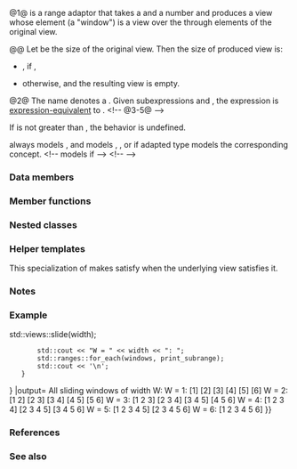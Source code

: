 {{cpp/ranges/view title|slide}}
{{cpp/ranges/slide_view/navbar}}
{{dcl begin}}
{{dcl header|ranges}}
{{dcl|num=1|since=c++23|1=
template&lt; ranges::forward_range V &gt;
    requires ranges::view&lt;V&gt;
class slide_view
    : public ranges::view_interface&lt;slide_view&lt;V&gt;&gt;
}}
{{dcl|num=2|since=c++23|1=
namespace views {
    inline constexpr /* unspecified */ slide = /* unspecified */;
}
}}
{{dcl h|Call signature}}
{{dcl|since=c++23|1=
template&lt; ranges::viewable_range R &gt;
constexpr ranges::view auto slide( R&amp;&amp; r, ranges::range_difference_t&lt;R&gt; n );
}}
{{dcl|since=c++23|1=
template&lt; class DifferenceType &gt;
constexpr /* range adaptor object */ slide( DifferenceType&amp;&amp; n );
}}
{{dcl h|Helper concepts}}
{{dcla|anchor=slide-caches-nothing|num=3|notes={{mark expos}}|1=
template&lt; class V &gt;
concept /*slide-caches-nothing*/ =
    ranges::random_access_range&lt;V&gt; &amp;&amp; ranges::sized_range&lt;V&gt;;
}}
{{dcla|anchor=slide-caches-last|num=4|notes={{mark expos}}|1=
template&lt; class V &gt;
concept /*slide-caches-last*/ =
    !/*slide-caches-nothing*/&lt;V&gt; &amp;&amp;
    ranges::bidirectional_range&lt;V&gt; &amp;&amp; ranges::common_range&lt;V&gt;;
}}
{{dcla|anchor=slide-caches-first|num=5|notes={{mark expos}}|1=
template&lt; class V &gt;
concept /*slide-caches-first*/ =
    !/*slide-caches-nothing*/&lt;V&gt; &amp;&amp; !/*slide-caches-last*/&lt;V&gt;;
}}
{{dcl end}}

@1@ {{tt|slide_view}} is a range adaptor that takes a {{lconcept|view}} and a number {{c|n}} and produces a view whose {{tt|''m''{{sup|th}}}} element (a "window") is a view over the {{tt|''m''{{sup|th}}}} through {{tt|''(m + n - 1)''{{sup|th}}}} elements of the original view.

@@ Let {{c|s}} be the size of the original view. Then the size of produced view is:
* {{c|s - n + 1}}, if {{c|1=s &gt;= n}},
* {{c|0}} otherwise, and the resulting view is empty.

@2@ The name {{c|views::slide}} denotes a {{named req|RangeAdaptorObject}}. Given subexpressions {{c|e}} and {{c|n}}, the expression {{c|views::slide(e, n)}} is [[cpp/language/expressions#Expression-equivalence|expression-equivalent]] to {{c|slide_view(e, n)}}.
&lt;!-- @3-5@ --&gt;

If {{c|n}} is not greater than {{c|0}}, the behavior is undefined.

{{tt|slide_view}} always models {{lconcept|forward_range}}, and models {{lconcept|bidirectional_range}}, {{lconcept|random_access_range}}, or {{lconcept|sized_range}} if adapted {{lconcept|view}} type models the corresponding concept.
&lt;!-- {{tt|slide_view}} models {{lconcept|common_range}} if --&gt;
&lt;!-- {{cpp/ranges/cpo|views|slide}} --&gt;

===Data members===
{{dsc begin}}
{{dsc hitem|Member object|Definition}}
{{dsc expos mem obj|base_|private=yes|The underlying {{lconcept|view}} of type {{tt|V}}.}}
{{dsc expos mem obj|n_|private=yes|The "window size" of type {{c/core|ranges::range_difference_t&lt;V&gt;}}.}}
{{dsc expos mem obj|cached_begin_|private=yes|maybe=(present only if {{tt|V}} models the {{lsi|#slide-caches-first}})|An [[cpp/ranges#Non-propagating cache|optional-like]] object.}}
{{dsc expos mem obj|cached_end_|private=yes|maybe=(present only if {{tt|V}} models the {{lsi|#slide-caches-last}})|An [[cpp/ranges#Non-propagating cache|optional-like]] object.}}
{{dsc end}}

===Member functions===
{{dsc begin}}
{{dsc inc|cpp/ranges/adaptor/dsc constructor|slide_view}}
{{dsc inc|cpp/ranges/adaptor/dsc begin|slide_view}}
{{dsc inc|cpp/ranges/adaptor/dsc end|slide_view}}
{{dsc inc|cpp/ranges/adaptor/dsc size|slide_view}}
{{cpp/ranges/view_interface/inherit|embedded=yes|size=invalid|data=invalid}}
{{dsc end}}

==={{rl|deduction guides|Deduction guides}}===

===Nested classes===
{{dsc begin}}
{{dsc expos mem tclass|cpp/ranges/slide_view/iterator|notes={{mark c++23}}|the iterator type}}
{{dsc expos mem tclass|cpp/ranges/slide_view/sentinel|notes={{mark c++23}}|the sentinel type used when {{tt|slide_view}} is not a {{lconcept|common_range}}}}
{{dsc end}}

===Helper templates===
{{ddcl|since=c++23|1=
template&lt; class V &gt;
constexpr bool ranges::enable_borrowed_range&lt;slide_view&lt;V&gt;&gt; =
    ranges::enable_borrowed_range&lt;V&gt;;
}}
This specialization of {{ltt|cpp/ranges/borrowed_range|ranges::enable_borrowed_range}} makes {{tt|slide_view}} satisfy {{lconcept|borrowed_range}} when the underlying view satisfies it.

===Notes===
{{cpp/ranges/adjacent vs slide}}

{{feature test macro|__cpp_lib_ranges_slide|std=C++23|value=202202L|{{tt|std::ranges::slide_view}}}}

===Example===
{{example
|code=
#include &lt;algorithm&gt;
#include &lt;iostream&gt;
#include &lt;ranges&gt;

auto print_subrange = [](std::ranges::viewable_range auto&amp;&amp; r)
{
    std::cout &lt;&lt; '[';
    for (char space[]{0,0}; auto elem : r)
        std::cout &lt;&lt; space &lt;&lt; elem, *space = ' ';
    std::cout &lt;&lt; "] ";
};

int main()
{
    const auto v = {1, 2, 3, 4, 5, 6};
    
    std::cout &lt;&lt; "All sliding windows of width:\n";
    for (const unsigned width : std::views::iota(1U, 1U + v.size()))
    {
        auto const windows = v {{!}} std::views::slide(width);
        std::cout &lt;&lt; "W = " &lt;&lt; width &lt;&lt; ": ";
        std::ranges::for_each(windows, print_subrange);
        std::cout &lt;&lt; '\n';
    }
}
|output=
All sliding windows of width W:
W = 1: [1] [2] [3] [4] [5] [6] 
W = 2: [1 2] [2 3] [3 4] [4 5] [5 6] 
W = 3: [1 2 3] [2 3 4] [3 4 5] [4 5 6] 
W = 4: [1 2 3 4] [2 3 4 5] [3 4 5 6] 
W = 5: [1 2 3 4 5] [2 3 4 5 6] 
W = 6: [1 2 3 4 5 6]
}}

===References===
{{ref std c++23}}
{{ref std|title=Slide view|id=range.slide|section=26.7.29}}
{{ref std end}}

===See also===
{{dsc begin}}
{{dsc inc|cpp/ranges/dsc adjacent_view}}
{{dsc inc|cpp/ranges/dsc chunk_view}}
{{dsc end}}

{{langlinks|de|es|fr|it|ja|pt|ru|zh}}